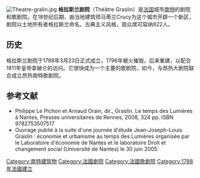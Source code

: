 [[Image:Theatre-gralin.jpg|thumb]]
'''格拉斯兰剧院'''（Théâtre Graslin）是[[法国|法国]]城市[[南特|南特]]的剧院和歌剧院。在18世纪后期，由当地建筑师马蒂兰Crucy为这个城市开辟一个新区，剧院以土地所有者格拉斯兰命名。古典主义风格，观众席可容纳822人。

==历史==
格拉斯兰剧院于1788年3月23日正式成立，1796年被火摧毁，后来重建，以配合1811年皇帝拿破仑的访问。它很快成为一个主要的歌剧院，如今，与昂热大剧院联合成立昂热南特歌剧院。

==参考文献==
{{Commons category|Théâtre Graslin}}
*Philippe Le Pichon et Arnaud Orain, dir., Graslin. Le temps des Lumières à Nantes, Presses universitaires de Rennes, 2008, 324 pp. ISBN 9782753507517
*Ouvrage publié à la suite d'une journée d'étude Jean-Joseph-Louis Graslin : économie et urbanisme au temps des Lumières organisée par le Laboratoire d'économie de Nantes et le laboratoire Droit et changement social (Université de Nantes) le 30 juin 2005.
{{coord|47|12|49|N|1|33|44|W|type:landmark_region:FR|display=title}}

[[Category:南特建筑物|Category:南特建筑物]]
[[Category:法國劇院|Category:法國劇院]]
[[Category:法國歌劇院|Category:法國歌劇院]]
[[Category:1788年法國建立|Category:1788年法國建立]]